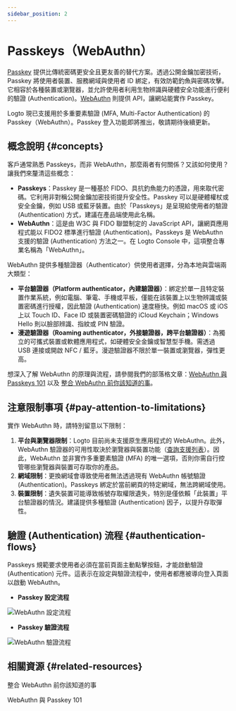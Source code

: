 ```yaml
---
sidebar_position: 2
---
```


# Passkeys（WebAuthn）

[Passkey](https://auth.wiki/passkey) 提供比傳統密碼更安全且更友善的替代方案。透過公開金鑰加密技術，Passkey 將使用者裝置、服務網域與使用者 ID 綁定，有效防範釣魚與密碼攻擊。它相容於各種裝置或瀏覽器，並允許使用者利用生物辨識與硬體安全功能進行便利的驗證 (Authentication)。[WebAuthn](https://auth.wiki/webauthn) 則提供 API，讓網站能實作 Passkey。

Logto 現已支援用於多重要素驗證 (MFA, Multi-Factor Authentication) 的 Passkey（WebAuthn）。Passkey 登入功能即將推出，敬請期待後續更新。

## 概念說明 \{#concepts}

客戶通常熟悉 Passkeys，而非 WebAuthn，那麼兩者有何關係？又該如何使用？讓我們來釐清這些概念：

- **Passkeys**：Passkey 是一種基於 FIDO、具抗釣魚能力的憑證，用來取代密碼。它利用非對稱公開金鑰加密技術提升安全性。Passkey 可以是硬體權杖或安全金鑰，例如 USB 或藍牙裝置。由於「Passkeys」是呈現給使用者的驗證 (Authentication) 方式，建議在產品端使用此名稱。
- **WebAuthn**：這是由 W3C 與 FIDO 聯盟制定的 JavaScript API，讓網頁應用程式能以 FIDO2 標準進行驗證 (Authentication)。Passkeys 是 WebAuthn 支援的驗證 (Authentication) 方法之一。在 Logto Console 中，這項整合專業名稱為「WebAuthn」。

WebAuthn 提供多種驗證器（Authenticator）供使用者選擇，分為本地與雲端兩大類型：

- **平台驗證器（Platform authenticator，內建驗證器）**：綁定於單一且特定裝置作業系統，例如電腦、筆電、手機或平板，僅能在該裝置上以生物辨識或裝置密碼進行授權，因此驗證 (Authentication) 速度極快。例如 macOS 或 iOS 上以 Touch ID、Face ID 或裝置密碼驗證的 iCloud Keychain；Windows Hello 則以臉部辨識、指紋或 PIN 驗證。
- **漫遊驗證器（Roaming authenticator，外接驗證器，跨平台驗證器）**：為獨立的可攜式裝置或軟體應用程式，如硬體安全金鑰或智慧型手機。需透過 USB 連接或開啟 NFC / 藍牙。漫遊驗證器不限於單一裝置或瀏覽器，彈性更高。

想深入了解 WebAuthn 的原理與流程，請參閱我們的部落格文章：[WebAuthn 與 Passkeys 101](https://blog.logto.io/web-authn-and-passkey-101/) 以及 [整合 WebAuthn 前你該知道的事](https://blog.logto.io/webauthn-base-knowledge/)。

## 注意限制事項 \{#pay-attention-to-limitations}

實作 WebAuthn 時，請特別留意以下限制：

1. **平台與瀏覽器限制**：Logto 目前尚未支援原生應用程式的 WebAuthn。此外，WebAuthn 驗證器的可用性取決於瀏覽器與裝置功能（[查詢支援列表](https://caniuse.com/?search=webauthn)）。因此，WebAuthn 並非實作多重要素驗證 (MFA) 的唯一選項，否則你需自行控管哪些瀏覽器與裝置可存取你的產品。
2. **網域限制**：更換網域會導致使用者無法透過現有 WebAuthn 帳號驗證 (Authentication)。Passkeys 綁定於當前網頁的特定網域，無法跨網域使用。
3. **裝置限制**：遺失裝置可能導致帳號存取權限遺失，特別是僅依賴「此裝置」平台驗證器的情況。建議提供多種驗證 (Authentication) 因子，以提升存取彈性。

## 驗證 (Authentication) 流程 \{#authentication-flows}

Passkeys 規範要求使用者必須在當前頁面主動點擊按鈕，才能啟動驗證 (Authentication) 元件。這表示在設定與驗證流程中，使用者都應被導向登入頁面以啟動 WebAuthn。

- **Passkey 設定流程**

<img src="/img/assets/webauthn-setup-flow.png" alt="WebAuthn 設定流程" />

- **Passkey 驗證流程**

<img src="/img/assets/webauthn-verification-flow.png" alt="WebAuthn 驗證流程" />

## 相關資源 \{#related-resources}

<Url href="https://blog.logto.io/webauthn-base-knowledge">整合 WebAuthn 前你該知道的事</Url>

<Url href="https://blog.logto.io/web-authn-and-passkey-101">WebAuthn 與 Passkey 101</Url>
